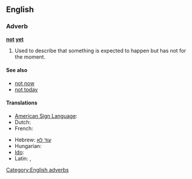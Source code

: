 ==English==

===Adverb===
'''[[not]] [[yet]]'''

# Used to describe that something is expected to happen but has not for the moment.

====See also====
* [[not now]]
* [[not today]]

====Translations====
{{trans-top|expected to happened but has not for the moment}}
* [[American Sign Language]]: {{tø|ase|OpenB@NearSideTrunkhigh-PalmBack Nod|xs=American Sign Language}}
* Dutch: {{t-|nl|nog niet}}
* French: {{t+|fr|pas encore}}
{{trans-mid}}
* Hebrew: [[עוד לא]]
* Hungarian: {{t|hu|még nem}}
* [[Ido]]: {{t|io|ne ja}}
* Latin: {{t+|la|nondum}}, {{t-|la|hauddum}}
{{trans-bottom}}

[[Category:English adverbs]]